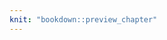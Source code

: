 ```yaml
---
knit: "bookdown::preview_chapter"
---
```


<!-- There seems to be a bug with bookdown, where the last chapter doesn't include the css or 
mathjax. This is a dummy chapter.
-->
<link rel="stylesheet" type="text/css" href="style.css">
<script type="text/javascript" async
  src="https://cdn.mathjax.org/mathjax/latest/MathJax.js?config=TeX-MML-AM_CHTML">
</script>
